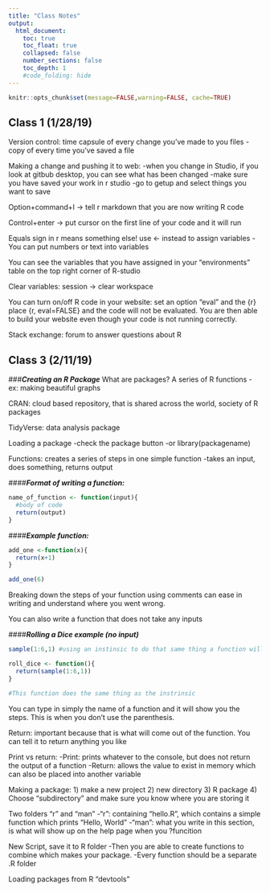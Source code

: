 ```yaml
---
title: "Class Notes"
output:
  html_document:
    toc: true
    toc_float: true
    collapsed: false
    number_sections: false
    toc_depth: 1
    #code_folding: hide
---
```


```r
knitr::opts_chunk$set(message=FALSE,warning=FALSE, cache=TRUE)
```

## Class 1 (1/28/19)
Version control: time capsule of every change you’ve made to you files 	-copy of every time you’ve saved a file 

Making a change and pushing it to web: 
	-when you change in Studio, if you look at gitbub desktop, you can    see what has been changed 
	-make sure you have saved your work in r studio 
	-go to getup and select things you want to save 

Option+command+I -> tell r markdown that you are now writing R code

Control+enter -> put cursor on the first line of your code and it will run

Equals sign in r means something else! use <- instead to assign variables
	-You can put numbers or text into variables

You can see the variables that you have assigned in your “environments” table on the top right corner of R-studio 

Clear variables: session -> clear workspace 

You can turn on/off R code in your website: set an option “eval” and the {r} place 
	{r, eval=FALSE} and the code will not be evaluated. You are then able to build your website even though your code is not running correctly. 

Stack exchange: forum to answer questions about R

## Class 3 (2/11/19)

###***Creating an R Package***
What are packages? A series of R functions
	-ex: making beautiful graphs 
	
CRAN: cloud based repository, that is shared across the world, society of R packages 

TidyVerse: data analysis package

Loading a package
  -check the package button 
  -or library(packagename)
  
Functions: creates a series of steps in one simple function 
  -takes an input, does something, returns output 

####***Format of writing a function:***
```r
name_of_function <- function(input){
  #body of code 
  return(output)
}
```

####***Example function:***
```r
add_one <-function(x){
  return(x+1)
}

add_one(6)
```
Breaking down the steps of your function using comments can ease in writing and understand where you went wrong. 

You can also write a function that does not take any inputs

####***Rolling a Dice example (no input)***
```r
sample(1:6,1) #using an instinsic to do that same thing a function will do 

roll_dice <- function(){
  return(sample(1:6,1))
}

#This function does the same thing as the instrinsic 
```
You can type in simply the name of a function and it will show you the steps. This is when you don't use the parenthesis.

Return: important because that is what will come out of the function. You can tell it to return anything you like 

Print vs return: 
  -Print: prints whatever to the console, but does not return the       output of a function
  -Return: allows the value to exist in memory which can also be       placed into another variable 
  
Making a package: 
  1) make a new project 
  2) new directory 
  3) R package 
  4) Choose "subdirectory" and make sure you know where you are          storing it 
  
Two folders "r" and "man"
  -"r": containing "hello.R", which contains a simple function which        prints "Hello, World"
  -"man": what you write in this section, is what will show up on the         help page when you ?funcition

New Script, save it to R folder 
  -Then you are able to create functions to combine which makes your    package. 
  -Every function should be a separate .R folder 


Loading packages from R 
"devtools"





